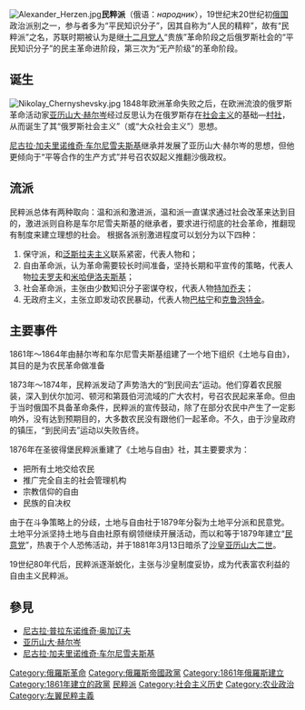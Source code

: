 {{Unreferenced|time=2021-9-22}}[[File:Alexander_Herzen.jpg|thumb]]'''民粹派'''（俄语：''народник''），19世纪末20世纪初[[俄国|俄国]]政治派别之一，参与者多为“平民知识分子”，因其自称为“人民的精粹”，故有“民粹派”之名，苏联时期被认为是继[[十二月党人起义|十二月党人]]“贵族”革命阶段之后俄罗斯社会的“平民知识分子”的民主革命进阶段，第三次为“无产阶级”的革命阶段。

== 诞生 ==
[[File:Nikolay_Chernyshevsky.jpg|thumb]]
1848年欧洲革命失败之后，在欧洲流浪的俄罗斯革命活动家[[亚历山大·赫尔岑|亚历山大·赫尔岑]]经过反思认为在俄罗斯存在[[社会主义|社会主义]]的基础—[[俄罗斯村社|村社]]，从而诞生了其“俄罗斯社会主义”（或“大众社会主义”）思想。

[[尼古拉·加夫里诺维奇·车尔尼雪夫斯基|尼古拉·加夫里诺维奇·车尔尼雪夫斯基]]继承并发展了亚历山大·赫尔岑的思想，但他更倾向于“平等合作的生产方式”并号召农奴起义推翻沙俄政权。

== 流派 ==
民粹派总体有两种取向：温和派和激进派，温和派一直谋求通过社会改革来达到目的，激进派则自称是车尔尼雪夫斯基的继承者，要求进行彻底的社会革命，推翻现有制度来建立理想的社会。
根据各派别激进程度可以划分为以下四种：
#保守派，和[[泛斯拉夫主义|泛斯拉夫主义]]联系紧密，代表人物{{le|约瑟夫·伊万诺维奇·卡布利茨|Iosif Kablits}}和{{link-ru|彼得·切尔文斯基|Червинский, Пётр Петрович|切尔文斯基}}；
#自由革命派，认为革命需要较长时间准备，坚持长期和平宣传的策略，代表人物[[彼得·拉夫罗夫|拉夫罗夫]]和[[尼古拉·康士坦丁诺维奇·米哈伊洛夫斯基|米哈伊洛夫斯基]]；
#社会革命派，主张由少数知识分子密谋夺权，代表人物[[彼得·特加乔夫|特加乔夫]]；
#无政府主义，主张立即发动农民暴动，代表人物[[米哈伊尔·巴枯宁|巴枯宁]]和[[克鲁泡特金|克鲁泡特金]]。

== 主要事件 ==
1861年～1864年由赫尔岑和车尔尼雪夫斯基组建了一个地下组织《土地与自由》，其目的是为农民革命做准备

1873年～1874年，民粹派发动了声势浩大的“到民间去”运动。他们穿着农民服装，深入到伏尔加河、顿河和第聂伯河流域的广大农村，号召农民起来革命。但由于当时俄国不具备革命条件，民粹派的宣传鼓动，除了在部分农民中产生了一定影响外，没有达到预期目的，大多数农民没有跟他们一起革命。不久，由于沙皇政府的镇压，“到民间去”运动以失败告终。 

1876年在圣彼得堡民粹派重建了《土地与自由》社，其主要要求为：
*把所有土地交给农民
*推广完全自主的社会管理机构
*宗教信仰的自由
*民族的自决权

由于在斗争策略上的分歧，土地与自由社于1879年分裂为土地平分派和民意党。土地平分派坚持土地与自由社原有纲领继续开展活动，而以{{le|安德烈·热里雅鲍夫|Andrei Zhelyabov|热里雅鲍夫}}和{{link-ru|亚历山大·米哈伊洛夫|Михайлов, Александр Дмитриевич|米哈伊洛夫}}等于1879年建立“[[民意党|民意党]]”，热衷于个人恐怖活动，并于1881年3月13日暗杀了[[沙皇|沙皇]][[亚历山大二世_(俄罗斯)|亚历山大二世]]。

19世纪80年代后，民粹派逐渐蜕化，主张与沙皇制度妥协，成为代表富农利益的自由主义民粹派。

== 參見 ==

* [[尼古拉·普拉东诺维奇·奥加辽夫|尼古拉·普拉东诺维奇·奥加辽夫]]
* [[亚历山大·赫尔岑|亚历山大·赫尔岑]]
* [[尼古拉·加夫里诺维奇·车尔尼雪夫斯基|尼古拉·加夫里诺维奇·车尔尼雪夫斯基]]

[[Category:俄羅斯革命|Category:俄羅斯革命]]
[[Category:俄羅斯帝國政黨|Category:俄羅斯帝國政黨]]
[[Category:1861年俄羅斯建立|Category:1861年俄羅斯建立]]
[[Category:1861年建立的政黨|Category:1861年建立的政黨]]
[[Category:民粹派|]]
[[Category:社会主义历史|Category:社会主义历史]]
[[Category:农业政治|Category:农业政治]]
[[Category:左翼民粹主義|Category:左翼民粹主義]]